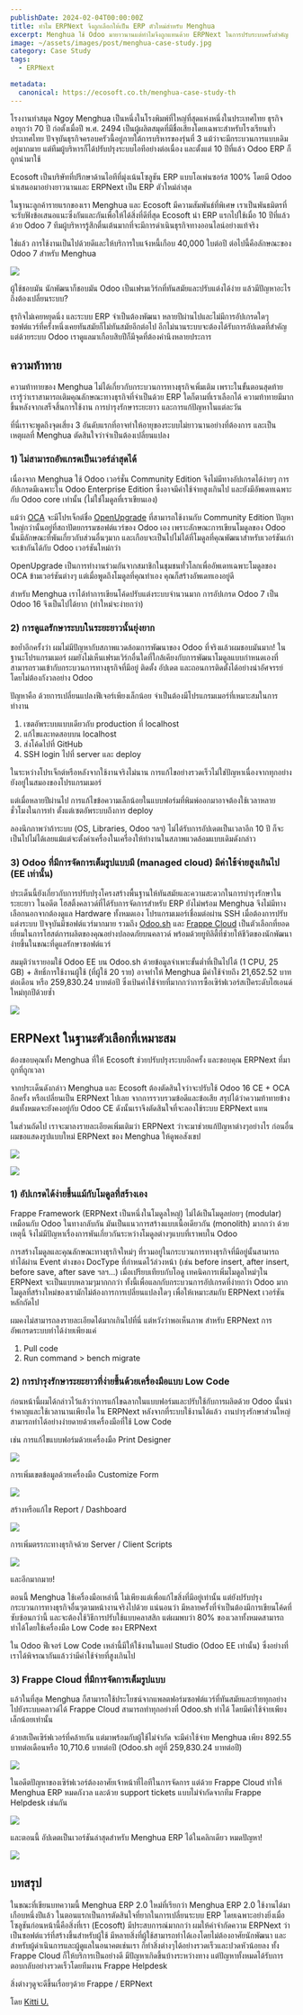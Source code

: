 ```yaml
---
publishDate: 2024-02-04T00:00:00Z
title: ทำไม ERPNext จึงถูกเลือกให้เป็น ERP ตัวใหม่สำหรับ Menghua
excerpt: Menghua ใช้ Odoo มายาวนานแต่ทำไมจึงถูกแทนด้วย ERPNext ในการปรับระบบครั้งสำคัญ
image: ~/assets/images/post/menghua-case-study.jpg
category: Case Study
tags:
  - ERPNext

metadata:
  canonical: https://ecosoft.co.th/menghua-case-study-th
---
```


โรงงานทำสมุด Ngoy Menghua เป็นหนึ่งในโรงพิมพ์ที่ใหญ่ที่สุดแห่งหนึ่งในประเทศไทย ธุรกิจอายุกว่า 70 ​​ปี ก่อตั้งเมื่อปี พ.ศ. 2494 เป็นผู้ผลิตสมุดที่มีชื่อเสียงโดยเฉพาะสำหรับโรงเรียนทั่วประเทศไทย ปัจจุบันธุรกิจครอบครัวนี้อยู่ภายใต้การบริหารของรุ่นที่ 3 แม้ว่าจะมีกระบวนการแบบเดิมอยู่มากมาย แต่ทีมผู้บริหารก็ได้ปรับปรุงระบบไอทีอย่างต่อเนื่อง และตั้งแต่ 10 ปีที่แล้ว Odoo ERP ก็ถูกนำมาใช้

Ecosoft เป็นบริษัทที่ปรึกษาด้านไอทีที่มุ่งเน้นโซลูชัน ERP แบบโอเพ่นซอร์ส 100% โดยมี Odoo นำเสนอมาอย่างยาวนานและ ERPNext เป็น ERP ตัวใหม่ล่าสุด

ในฐานะลูกค้ารายแรกของเรา Menghua และ Ecosoft มีความสัมพันธ์ที่พิเศษ เราเป็นพันธมิตรที่จะรับฟังข้อเสนอแนะซึ่งกันและกันเพื่อให้ได้สิ่งที่ดีที่สุด Ecosoft นำ ERP แรกไปใช้เมื่อ 10 ปีที่แล้วด้วย Odoo 7 ทีมผู้บริหารรู้สึกตื่นเต้นมากที่จะมีการดำเนินธุรกิจทางออนไลน์อย่างแท้จริง

ใช่แล้ว การใช้งานเป็นไปด้วยดีและให้บริการใบแจ้งหนี้เกือบ 40,000 ใบต่อปี ต่อไปนี้คือลักษณะของ Odoo 7 สำหรับ Menghua

![](~/assets/images/post/menghua-case-study_1.png)

ผู้ใช้ชอบมัน นักพัฒนาก็ชอบมัน Odoo เป็นเฟรมเวิร์กที่ทันสมัยและปรับแต่งได้ง่าย แล้วมีปัญหาอะไรถึงต้องเปลี่ยนระบบ?

ธุรกิจไม่เคยหยุดนิ่ง และระบบ ERP จำเป็นต้องพัฒนา หลายปีผ่านไปและไม่มีการอัปเกรดใดๆ ซอฟต์แวร์ที่ครั้งหนึ่งเคยทันสมัยก็ไม่ทันสมัยอีกต่อไป อีกไม่นานระบบจะต้องได้รับการอัปเดตที่สำคัญ แต่ด้วยระบบ Odoo เราดูแลมาเกือบสิบปีก็มีจุดที่ต้องคำนึงหลายประการ

## ความท้าทาย

ความท้าทายของ Menghua ไม่ได้เกี่ยวกับกระบวนการทางธุรกิจเพิ่มเติม เพราะในขั้นตอนสุดท้าย เรารู้ว่าเราสามารถเติมคุณลักษณะทางธุรกิจที่จำเป็นด้วย ERP ใดก็ตามที่เราเลือกได้ ความท้าทายมีมากขึ้นหลังจากเสร็จสิ้นการใช้งาน การบำรุงรักษาระยะยาว และการแก้ปัญหาในแต่ละวัน

ที่นี่เราจะพูดถึงจุดเสี่ยง 3 อันดับแรกที่อาจทำให้อายุของระบบไม่ยาวนานอย่างที่ต้องการ และเป็นเหตุผลที่ Menghua ตัดสินใจว่าจำเป็นต้องเปลี่ยนแปลง

### 1) ไม่สามารถอัพเกรดเป็นเวอร์ล่าสุดได้

เนื่องจาก Menghua ใช้ Odoo เวอร์ชั่น Community Edition จึงไม่มีทางอัปเกรดได้ง่ายๆ การอัปเกรดมีเฉพาะใน Odoo Enterprise Edition ซึ่งอาจมีค่าใช้จ่ายสูงเกินไป และยังมีอัพเดทเฉพาะกับ Odoo core เท่านั้น (ไม่ใช่โมดูลที่เราเขียนเอง)

แม้ว่า <a href="https://odoo-community.org">OCA</a> จะมีโปรเจ็กต์ชื่อ <a href="https://github.com/OCA/OpenUpgrade">OpenUpgrade</a> ที่สามารถใช้งานกับ Community Edition ปัญหาใหญ่กว่านั้นอยู่ที่สถาปัตยกรรมซอฟต์แวร์ของ Odoo เอง เพราะลักษณะการเขียนโมดูลของ Odoo นั้นมีลักษณะที่พันเกี่ยวกับส่วนอื่นๆมาก และเกือบจะเป็นไปไม่ได้ที่โมดูลที่คุณพัฒนาสำหรับเวอร์ชันเก่าจะเข้ากันได้กับ Odoo เวอร์ชันใหม่กว่า

OpenUpgrade เป็นการทำงานร่วมกันจากสมาชิกในชุมชนทั่วโลกเพื่ออัพเดทเฉพาะโมดูลของ OCA ข้ามเวอร์ชันต่างๆ แต่เมื่อพูดถึงโมดูลที่คุณทำเอง คุณก็สร้างอัพเดทเองอยู่ดี

สำหรับ Menghua เราได้ทำการเขียนโค้ดปรับแต่งระบบจำนวนมาก การอัปเกรด Odoo 7 เป็น Odoo 16 จึงเป็นไปได้ยาก (ทำใหม่จะง่ายกว่า)

### 2) การดูแลรักษาระบบในระยะยาวนั้นยุ่งยาก

ขอย้ำอีกครั้งว่า ผมไม่มีปัญหากับสภาพแวดล้อมการพัฒนาของ Odoo ที่จริงแล้วผมชอบมันมาก! ในฐานะโปรแกรมเมอร์ ผมยังไม่เห็นเฟรมเวิร์กอื่นใดที่ใกล้เคียงกับการพัฒนาโมดูลแบบกำหนดเองที่สามารถรวมเข้ากับกระบวนการทางธุรกิจที่มีอยู่ ติดตั้ง อัปเดต และถอนการติดตั้งได้อย่างน่าอัศจรรย์โดยไม่ต้องกังวลอย่าง Odoo

ปัญหาคือ ด้วยการเปลี่ยนแปลงฟีเจอร์เพียงเล็กน้อย จำเป็นต้องมีโปรแกรมเมอร์ที่เหมาะสมในการทำงาน

1. เซตอัพระบบแบบเดียวกับ production ที่ localhost
2. แก้ไขและทดสอบบน localhost
3. ส่งโค้ดไปที่ GitHub
4. SSH login ไปที่ server และ deploy

ในระหว่างโปรเจ็กต์หรือหลังจากใช้งานจริงไม่นาน การแก้ไขอย่างรวดเร็วไม่ใช่ปัญหาเนื่องจากทุกอย่างยังอยู่ในสมองของโปรแกรมเมอร์

แต่เมื่อหลายปีผ่านไป การแก้ไขข้อความเล็กน้อยในแบบฟอร์มที่พิมพ์ออกมาอาจต้องใช้เวลาหลายชั่วโมงในการทำ ตั้งแต่เซตอัพระบบถึงการ deploy

ลองนึกภาพว่าถ้าระบบ (OS, Libraries, Odoo ฯลฯ) ไม่ได้รับการอัปเดตเป็นเวลาอีก 10 ปี ก็จะเป็นไปไม่ได้เลยแม้แต่จะตั้งค่าเครื่องในเครื่องให้ทำงานในสภาพแวดล้อมแบบเดิมดังกล่าว

### 3) Odoo ที่มีการจัดการเต็มรูปแบบมี (managed cloud) มีค่าใช้จ่ายสูงเกินไป (EE เท่านั้น)

ประเด็นนี้ยังเกี่ยวกับการปรับปรุงโครงสร้างพื้นฐานให้ทันสมัยและความสะดวกในการบำรุงรักษาในระยะยาว ในอดีต โฮสติ้งคลาวด์ที่ได้รับการจัดการสำหรับ ERP ยังไม่พร้อม Menghua จึงไม่มีทางเลือกนอกจากต้องดูแล Hardware ทั้งหมดเอง โปรแกรมเมอร์เชื่อมต่อผ่าน SSH เมื่อต้องการปรับแต่งระบบ ปัจจุบันมีซอฟต์แวร์มากมาย รวมถึง <a href="https://www.odoo.sh">Odoo.sh</a> และ <a href="https://frappecloud.com/">Frappe Cloud</a> เป็นตัวเลือกที่ยอดเยี่ยมในการโฮสต์การผลิตของคุณอย่างปลอดภัยบนคลาวด์ พร้อมด้วยยูทิลิตี้ที่ช่วยให้ชีวิตของนักพัฒนาง่ายขึ้นในขณะที่ดูแลรักษาซอฟต์แวร์

สมมุติว่าเรายอมใช้ Odoo EE บน Odoo.sh ด้วยข้อมูลจำเพาะขั้นต่ำที่เป็นไปได้ (1 CPU, 25 GB) + สิทธิ์การใช้งานผู้ใช้ (ที่ผู้ใช้ 20 ราย) อาจทำให้ Menghua มีค่าใช้จ่ายถึง 21,652.52 บาทต่อเดือน หรือ 259,830.24 บาทต่อปี ซึ่งเป้นค่าใช้จ่ายที่มากกว่าการซื้อเซิร์ฟเวอร์สเป็คระดับไฮเอนด์ใหม่ทุกปีด้วยซ้ำ

![](~/assets/images/post/menghua-case-study_2.png)

## ERPNext ในฐานะตัวเลือกที่เหมาะสม

ต้องขอบคุณทั้ง Menghua ที่ให้ Ecosoft ช่วยปรับปรุงระบบอีกครั้ง และขอบคุณ ERPNext ที่มาถูกที่ถูกเวลา

จากประเด็นดังกล่าว Menghua และ Ecosoft ต้องตัดสินใจว่าจะปรับใช้ Odoo 16 CE + OCA อีกครั้ง หรือเปลี่ยนเป็น ERPNext ไปเลย จากการรวบรวมข้อดีและข้อเสีย สรุปได้ว่าความท้าทายข้างต้นทั้งหมดจะยังคงอยู่กับ Odoo CE ดังนั้นเราจึงตัดสินใจที่จะลองใช้ระบบ ERPNext แทน

ในส่วนถัดไป เราจะมาลงรายละเอียดเพิ่มเติมว่า ERPNext ว่าจะมาช่วยแก้ปัญหาต่างๆอย่างไร ก่อนอื่นผมขอแสดงรูปแบบใหม่ ERPNext ของ Menghua ให้ดูพอสังเขป

![](~/assets/images/post/menghua-case-study_3.png)

![](~/assets/images/post/menghua-case-study_4.png)

### 1) อัปเกรดได้ง่ายขึ้นแม้กับโมดูลที่สร้างเอง

Frappe Framework (ERPNext เป็นหนึ่งในโมดูลใหญ่) ไม่ได้เป็นโมดูลย่อยๆ (modular) เหมือนกับ Odoo ในทางกลับกัน มันเป็นแนวการสร้างแบบเนื้อเดียวกัน (monolith) มากกว่า ด้วยเหตุนี้ จึงไม่มีปัญหาเรื่องการพันเกี่ยวกันระหว่างโมดูลต่างๆแบบที่เราพบใน Odoo

การสร้างโมดูลและคุณลักษณะทางธุรกิจใหม่ๆ ที่รวมอยู่ในกระบวนการทางธุรกิจที่มีอยู่นั้นสามารถทำได้ผ่าน Event ต่างของ DocType ที่กำหนดไว้ล่วงหน้า (เช่น before insert, after insert, before save, after save ฯลฯ...) เมื่อเปรียบเทียบกับโอดู เทคนิคการเพิ่มโมดูลใหม่ๆใน ERPNext จะเป็นแบบหลวมๆมากกกว่า ทั้งนี้เพื่อแลกกับกระบวนการอัปเกรดที่ง่ายกว่า Odoo มาก โมดูลที่สร้างใหม่ของเรามักไม่ต้องการการเปลี่ยนแปลงใดๆ เพื่อให้เหมาะสมกับ ERPNext เวอร์ชันหลักถัดไป

ผมคงไม่สามารถลงรายละเอียดได้มากเกินไปที่นี่ แต่หวังว่าพอเห็นภาพ สำหรับ ERPNext การอัพเกรดระบบทำได้ง่ายเพียงแค่

1. Pull code
2. Run command > bench migrate

### 2) การบำรุงรักษาระยะยาวที่ง่ายขึ้นด้วยเครื่องมือแบบ Low Code

ก่อนหน้านี้ผมได้กล่าวไว้แล้วว่าการแก้ไขฉลากในแบบฟอร์มและปรับใช้กับการผลิตด้วย Odoo นั้นน่ารำคาญและใช้เวลานานเพียงใด ใน ERPNext หลังจากที่ระบบใช้งานได้แล้ว งานบำรุงรักษาส่วนใหญ่สามารถทำได้อย่างง่ายดายด้วยเครื่องมือที่ใช้ Low Code 

เช่น การแก้ไขแบบฟอร์มด้วยเครื่องมือ Print Designer

![](~/assets/images/post/menghua-case-study_5.png)

การเพิ่มเขตข้อมูลด้วยเครื่องมือ Customize Form

![](~/assets/images/post/menghua-case-study_6.png)

สร้างหรือแก้ไข Report / Dashboard

![](~/assets/images/post/menghua-case-study_7.png)

การเพิ่มตรรกะทางธุรกิจด้วย Server / Client Scripts

![](~/assets/images/post/menghua-case-study_8.png)

และอีกมากมาย!

ตอนนี้ Menghua ใช้เครื่องมือเหล่านี้ ไม่เพียงแต่เพื่อแก้ไขสิ่งที่มีอยู่เท่านั้น แต่ยังปรับปรุงกระบวนการทางธุรกิจอื่นๆตามหน้างานจริงไปด้วย แน่นอนว่า มีหลายครั้งที่จำเป็นต้องมีการเขียนโค้ดที่ซับซ้อนกว่านี้ และจะต้องใช้วิธีการปรับใช้แบบคลาสสิก แต่ผมพบว่า 80% ของเวลาทั้งหมดสามารถทำได้โดยใช้เครื่องมือ Low Code ของ ERPNext

ใน Odoo ฟีเจอร์ Low Code เหล่านี้มีให้ใช้งานในแอป Studio (Odoo EE เท่านั้น) ซึ่งอย่างที่เราได้พิจรณากันแล้วว่ามีค่าใช้จ่ายที่สูงเกินไป

### 3) Frappe Cloud ที่มีการจัดการเต็มรูปแบบ

แล้วในที่สุด Menghua ก็สามารถใช้ประโยชน์จากแพลตฟอร์มซอฟต์แวร์ที่ทันสมัยและย้ายทุกอย่างไปยังระบบคลาวด์ได้ Frappe Cloud สามารถทำทุกอย่างที่ Odoo.sh ทำได้ โดยมีค่าใช้จ่ายเพียงเล็กน้อยเท่านั้น

ด้วยสเป็คเซิร์ฟเวอร์ที่คล้ายกัน แต่มาพร้อมกับผู้ใช้ไม่จำกัด จะมีค่าใช้จ่าย Menghua เพียง 892.55 บาทต่อเดือนหรือ 10,710.6 บาทต่อปี (Odoo.sh อยู่ที่ 259,830.24 บาทต่อปี)

![](~/assets/images/post/menghua-case-study_9.png)

ในอดีตปัญหาของเซิร์ฟเวอร์ต้องอาศัยเจ้าหน้าที่ไอทีในการจัดการ แต่ด้วย Frappe Cloud ทำให้ Menghua ERP หมดกังวล และด้วย support tickets แบบไม่จำกัดจากทีม Frappe Helpdesk เช่นกัน

![](~/assets/images/post/menghua-case-study_10.png)

และตอนนี้ อัปเดตเป็นเวอร์ชันล่าสุดสำหรับ Menghua ERP ได้ในคลิกเดียว หมดปัญหา!

![](~/assets/images/post/menghua-case-study_11.png)

## บทสรุป

ในขณะที่เขียนบทความนี้ Menghua ERP 2.0 ใหม่ที่เรียกว่า Menghua ERP 2.0 ใช้งานได้มาเกือบหนึ่งปีแล้ว ในตอนแรกเป็นการตัดสินใจที่ยากในการเปลี่ยนระบบ ERP โดยเฉพาะอย่างยิ่งเมื่อโซลูชันก่อนหน้านี้คือสิ่งที่เรา (Ecosoft) มีประสบการณ์มากกว่า ผมให้คำจำกัดความ ERPNext ว่าเป็นซอฟต์แวร์ที่สร้างขึ้นสำหรับผู้ใช้ มีหลายสิ่งที่ผู้ใช้สามารถทำได้เองโดยไม่ต้องอาศัยนักพัฒนา และสำหรับผู้ดำเนินการและผู้ดูแลในอนาคตเช่นเรา ก็ทำสิ่งต่างๆได้อย่างรวดเร็วและปวดหัวน้อยลง ทั้ง Frappe Cloud ก็ให้บริการเป็นอย่างดี มีปัญหาเกิดขึ้นบ้างระหว่างทาง แต่ปัญหาทั้งหมดได้รับการตอบกลับอย่างรวดเร็วโดยทีมงาน Frappe Helpdesk

สิ่งต่างๆดูจะดีขึ้นเรื่อยๆด้วย Frappe / ERPNext

โดย <a href="https://x.com/@kittiup">Kitti U.</a>
